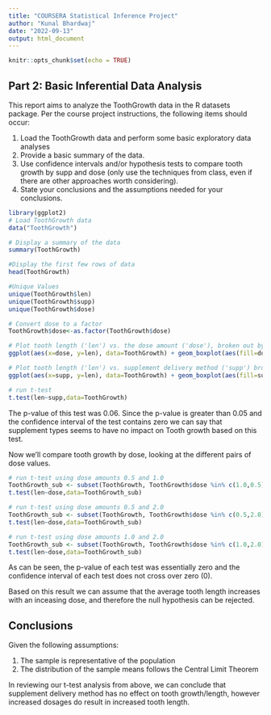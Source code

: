 ---
title: "COURSERA Statistical Inference Project"
author: "Kunal Bhardwaj"
date: "2022-09-13"
output: html_document
---

```{r setup, include=FALSE}
knitr::opts_chunk$set(echo = TRUE)
```

## Part 2: Basic Inferential Data Analysis
This report aims to analyze the ToothGrowth data in the R datasets package. Per the course project instructions, the following items should occur:

1. Load the ToothGrowth data and perform some basic exploratory data analyses
2. Provide a basic summary of the data.
3. Use confidence intervals and/or hypothesis tests to compare tooth growth by supp and dose (only use the techniques from class, even if there are other approaches worth considering).
4. State your conclusions and the assumptions needed for your conclusions.


```{r}
library(ggplot2)
# Load ToothGrowth data
data("ToothGrowth")

# Display a summary of the data
summary(ToothGrowth)

#Display the first few rows of data
head(ToothGrowth)

#Unique Values
unique(ToothGrowth$len)
unique(ToothGrowth$supp)
unique(ToothGrowth$dose)

# Convert dose to a factor
ToothGrowth$dose<-as.factor(ToothGrowth$dose)

# Plot tooth length ('len') vs. the dose amount ('dose'), broken out by supplement delivery method ('supp')
ggplot(aes(x=dose, y=len), data=ToothGrowth) + geom_boxplot(aes(fill=dose)) + xlab("Dose Amount") + ylab("Tooth Length") + ggtitle("Tooth Length vs. Dose Amount by Delivery Method")

# Plot tooth length ('len') vs. supplement delivery method ('supp') broken out by the dose amount ('dose')
ggplot(aes(x=supp, y=len), data=ToothGrowth) + geom_boxplot(aes(fill=supp)) + xlab("Supplement Delivery") + ylab("Tooth Length") + ggtitle("Tooth Length vs. Delivery Method by Dose Amount")

# run t-test
t.test(len~supp,data=ToothGrowth)
```
The p-value of this test was 0.06.
Since the p-value is greater than 0.05 and the confidence interval of the test contains zero we can say that supplement types seems to have no impact on Tooth growth based on this test.

Now we’ll compare tooth growth by dose, looking at the different pairs of dose values.
```{r}

# run t-test using dose amounts 0.5 and 1.0
ToothGrowth_sub <- subset(ToothGrowth, ToothGrowth$dose %in% c(1.0,0.5))
t.test(len~dose,data=ToothGrowth_sub)

# run t-test using dose amounts 0.5 and 2.0
ToothGrowth_sub <- subset(ToothGrowth, ToothGrowth$dose %in% c(0.5,2.0))
t.test(len~dose,data=ToothGrowth_sub)

# run t-test using dose amounts 1.0 and 2.0
ToothGrowth_sub <- subset(ToothGrowth, ToothGrowth$dose %in% c(1.0,2.0))
t.test(len~dose,data=ToothGrowth_sub)

```
As can be seen, the p-value of each test was essentially zero and the confidence interval of each test does not cross over zero (0).

Based on this result we can assume that the average tooth length increases with an inceasing dose, and therefore the null hypothesis can be rejected.

## Conclusions
Given the following assumptions:

1. The sample is representative of the population
2. The distribution of the sample means follows the Central Limit Theorem

In reviewing our t-test analysis from above, we can conclude that supplement delivery method has no effect on tooth growth/length, however increased dosages do result in increased tooth length.